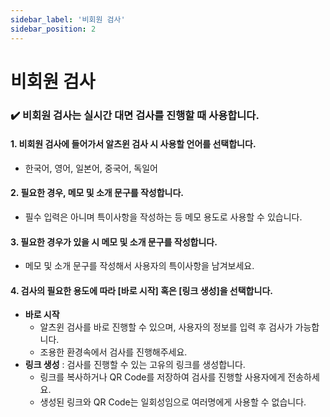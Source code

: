 ```yaml
---
sidebar_label: '비회원 검사'
sidebar_position: 2
---
```


# 비회원 검사

### :heavy_check_mark: 비회원 검사는 실시간 대면 검사를 진행할 때 사용합니다.  

#### 1. 비회원 검사에 들어가서 알츠윈 검사 시 사용할 언어를 선택합니다.  
- 한국어, 영어, 일본어, 중국어, 독일어

#### 2. 필요한 경우, 메모 및 소개 문구를 작성합니다.  
- 필수 입력은 아니며 특이사항을 작성하는 등 메모 용도로 사용할 수 있습니다.

#### 3. 필요한 경우가 있을 시 메모 및 소개 문구를 작성합니다.  
- 메모 및 소개 문구를 작성해서 사용자의 특이사항을 남겨보세요. 

#### 4. 검사의 필요한 용도에 따라 [바로 시작] 혹은 [링크 생성]을 선택합니다.
- **바로 시작**
    - 알츠윈 검사를 바로 진행할 수 있으며, 사용자의 정보를 입력 후 검사가 가능합니다.
    - 조용한 환경속에서 검사를 진행해주세요. 
- **링크 생성** : 검사를 진행할 수 있는 고유의 링크를 생성합니다.
    - 링크를 복사하거나 QR Code를 저장하여 검사를 진행할 사용자에게 전송하세요.
    - 생성된 링크와 QR Code는 일회성임으로 여러명에게 사용할 수 없습니다. 
